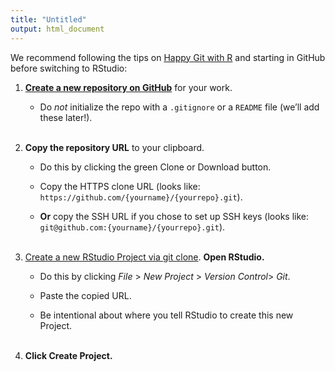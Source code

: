 ```yaml
---
title: "Untitled"
output: html_document
---
```


We recommend following the tips on [Happy Git with R](https://happygitwithr.com/new-github-first.html) and starting in GitHub before switching to RStudio:

1. [**Create a new repository on GitHub**](https://happygitwithr.com/new-github-first.html#make-a-repo-on-github-2) for your work. 

    + Do *not* initialize the repo with a `.gitignore` or a `README` file (we'll add these later!).  
<br>
1. **Copy the repository URL** to your clipboard. 

    + Do this by clicking the green Clone or Download button.
    
    + Copy the HTTPS clone URL (looks like: `https://github.com/{yourname}/{yourrepo}.git`).
    
    + **Or** copy the SSH URL if you chose to set up SSH keys (looks like: `git@github.com:{yourname}/{yourrepo}.git`).  
<br> 
1. [Create a new RStudio Project via git clone](https://happygitwithr.com/new-github-first.html#new-rstudio-project-via-git-clone). **Open RStudio.** 

    + Do this by clicking *File* > *New Project* > *Version Control*> *Git*. 
    
    + Paste the copied URL. 
    
    + Be intentional about where you tell RStudio to create this new Project.  
<br>
1. **Click Create Project.**
